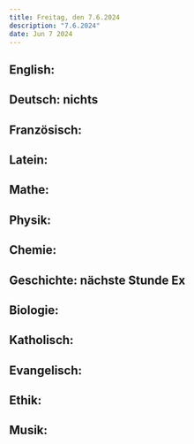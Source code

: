 ```yaml
---
title: Freitag, den 7.6.2024
description: "7.6.2024"
date: Jun 7 2024
---
```


## English: 
## Deutsch: nichts
## Französisch: 
## Latein: 
## Mathe: 
## Physik: 
## Chemie: 
## Geschichte: nächste Stunde Ex
## Biologie: 
## Katholisch: 
## Evangelisch: 
## Ethik: 
## Musik: 